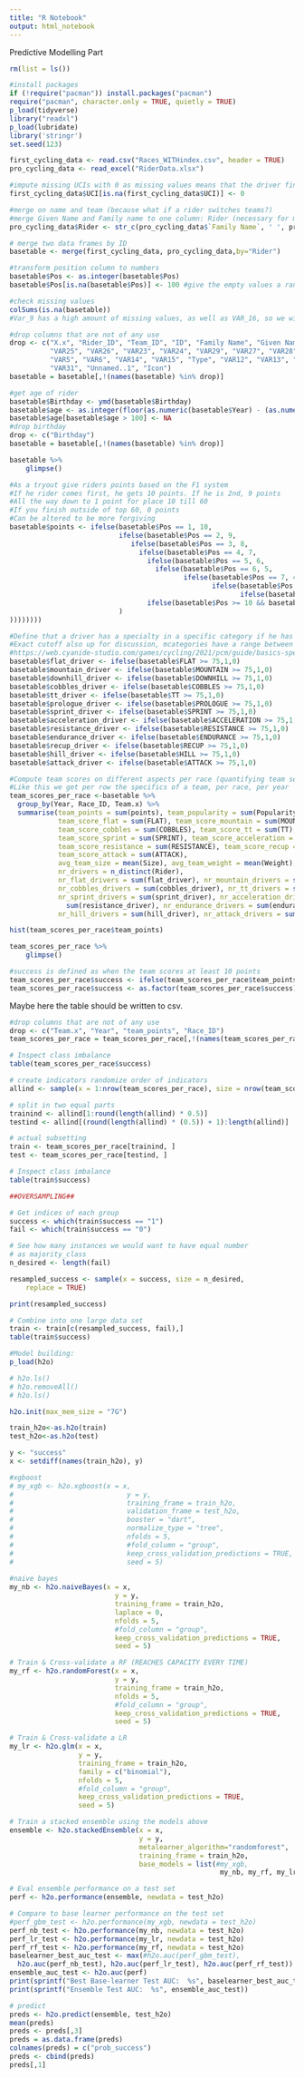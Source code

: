 ```yaml
---
title: "R Notebook"
output: html_notebook
---
```


Predictive Modelling Part

```r
rm(list = ls())
```

```r
#install packages
if (!require("pacman")) install.packages("pacman")
require("pacman", character.only = TRUE, quietly = TRUE)
p_load(tidyverse)
library("readxl")
p_load(lubridate)
library('stringr')
set.seed(123)
```

```r
first_cycling_data <- read.csv("Races_WITHindex.csv", header = TRUE)
pro_cycling_data <- read_excel("RiderData.xlsx")
```

```r
#impute missing UCIs with 0 as missing values means that the driver finished outside of the points and thus did not earn any
first_cycling_data$UCI[is.na(first_cycling_data$UCI)] <- 0
```

```r
#merge on name and team (because what if a rider switches teams?)
#merge Given Name and Family name to one column: Rider (necessary for merge)
pro_cycling_data$Rider <- str_c(pro_cycling_data$`Family Name`, ' ', pro_cycling_data$`Given Name`)

# merge two data frames by ID
basetable <- merge(first_cycling_data, pro_cycling_data,by="Rider")

```

```r
#transform position column to numbers
basetable$Pos <- as.integer(basetable$Pos)
basetable$Pos[is.na(basetable$Pos)] <- 100 #give the empty values a random number that does NOT indicate success (NA means DNF or DNS)
```

```r
#check missing values
colSums(is.na(basetable))
#Var_9 has a high amount of missing values, as well as VAR_16, so we will drop those
```


```r
#drop columns that are not of any use
drop <- c("X.x", "Rider_ID", "Team_ID", "ID", "Family Name", "Given Name", "Name", "Team.y", "Region", "ID2", "VAR10", "VAR9", "VAR16",
          "VAR25", "VAR26", "VAR23", "VAR24", "VAR29", "VAR27", "VAR28", "VAR21", "VAR22", "VAR20", "X.y", "VAR2", "VAR3",
          "VAR5", "VAR6", "VAR14", "VAR15", "Type", "VAR12", "VAR13", "VAR18", "Price", "VAR19", "VAR17", "VAR8", "VAR11", "VAR30",
          "VAR31", "Unnamed..1", "Icon")
basetable = basetable[,!(names(basetable) %in% drop)]
```

```r
#get age of rider
basetable$Birthday <- ymd(basetable$Birthday)
basetable$age <- as.integer(floor(as.numeric(basetable$Year) - (as.numeric(format(basetable$Birthday, format = "%Y")))))
basetable$age[basetable$age > 100] <- NA
#drop birthday
drop <- c("Birthday")
basetable = basetable[,!(names(basetable) %in% drop)]
```

```r
basetable %>%
    glimpse()
```

```r
#As a tryout give riders points based on the F1 system
#If he rider comes first, he gets 10 points. If he is 2nd, 9 points
#All the way down to 1 point for place 10 till 60
#If you finish outside of top 60, 0 points
#Can be altered to be more forgiving
basetable$points <- ifelse(basetable$Pos == 1, 10, 
                           ifelse(basetable$Pos == 2, 9,
                              ifelse(basetable$Pos == 3, 8,
                                ifelse(basetable$Pos == 4, 7,
                                  ifelse(basetable$Pos == 5, 6,
                                    ifelse(basetable$Pos == 6, 5,
                                           ifelse(basetable$Pos == 7, 4,
                                                  ifelse(basetable$Pos == 8, 3,
                                                         ifelse(basetable$Pos == 9, 2,
                                  ifelse(basetable$Pos >= 10 && basetable$Pos <= 60, 1, 0)
                           )
))))))))
```

```r
#Define that a driver has a specialty in a specific category if he has a score in that category above 75
#Exact cutoff also up for discussion, mcategories have a range between 50 and 85
#https://web.cyanide-studio.com/games/cycling/2021/pcm/guide/basics-specialisations/
basetable$flat_driver <- ifelse(basetable$FLAT >= 75,1,0)
basetable$mountain_driver <- ifelse(basetable$MOUNTAIN >= 75,1,0)
basetable$downhill_driver <- ifelse(basetable$DOWNHILL >= 75,1,0)
basetable$cobbles_driver <- ifelse(basetable$COBBLES >= 75,1,0)
basetable$tt_driver <- ifelse(basetable$TT >= 75,1,0)
basetable$prologue_driver <- ifelse(basetable$PROLOGUE >= 75,1,0)
basetable$sprint_driver <- ifelse(basetable$SPRINT >= 75,1,0)
basetable$acceleration_driver <- ifelse(basetable$ACCELERATION >= 75,1,0)
basetable$resistance_driver <- ifelse(basetable$RESISTANCE >= 75,1,0)
basetable$endurance_driver <- ifelse(basetable$ENDURANCE >= 75,1,0)
basetable$recup_driver <- ifelse(basetable$RECUP >= 75,1,0)
basetable$hill_driver <- ifelse(basetable$HILL >= 75,1,0)
basetable$attack_driver <- ifelse(basetable$ATTACK >= 75,1,0)
```

```r
#Compute team scores on different aspects per race (quantifying team selection)
#Like this we get per row the specifics of a team, per race, per year
team_scores_per_race <-basetable %>%
  group_by(Year, Race_ID, Team.x) %>%
  summarise(team_points = sum(points), team_popularity = sum(Popularity), team_potential = sum(Potential),
            team_score_flat = sum(FLAT), team_score_mountain = sum(MOUNTAIN), team_score_downhill = sum(DOWNHILL),
            team_score_cobbles = sum(COBBLES), team_score_tt = sum(TT), team_score_prologue = sum(PROLOGUE),
            team_score_sprint = sum(SPRINT), team_score_acceleration = sum(ACCELERATION), team_score_endurance = sum(ENDURANCE),
            team_score_resistance = sum(RESISTANCE), team_score_recup = sum(RECUP), team_score_hill = sum(HILL),
            team_score_attack = sum(ATTACK), 
            avg_team_size = mean(Size), avg_team_weight = mean(Weight),
            nr_drivers = n_distinct(Rider),
            nr_flat_drivers = sum(flat_driver), nr_mountain_drivers = sum(mountain_driver), nr_downhill_drivers = sum(downhill_driver),
            nr_cobbles_drivers = sum(cobbles_driver), nr_tt_drivers = sum(tt_driver), nr_prologue_drivers = sum(prologue_driver),
            nr_sprint_drivers = sum(sprint_driver), nr_acceleration_drivers = sum(acceleration_driver), nr_resistance_drivers =
              sum(resistance_driver), nr_endurance_drivers = sum(endurance_driver), nr_recup_drivers = sum(recup_driver), 
            nr_hill_drivers = sum(hill_driver), nr_attack_drivers = sum(attack_driver), avg_age_drivers = mean(age))

```

```r
hist(team_scores_per_race$team_points)
```
```r
team_scores_per_race %>%
    glimpse()
```


```r
#success is defined as when the team scores at least 10 points
team_scores_per_race$success <- ifelse(team_scores_per_race$team_points >= 10, 1, 0)
team_scores_per_race$success <- as.factor(team_scores_per_race$success)
```

Maybe here the table should be written to csv.

```r
#drop columns that are not of any use
drop <- c("Team.x", "Year", "team_points", "Race_ID")
team_scores_per_race = team_scores_per_race[,!(names(team_scores_per_race) %in% drop)]
```

```r
# Inspect class imbalance
table(team_scores_per_race$success)
```


```r
# create indicators randomize order of indicators
allind <- sample(x = 1:nrow(team_scores_per_race), size = nrow(team_scores_per_race))

# split in two equal parts
trainind <- allind[1:round(length(allind) * 0.5)]
testind <- allind[(round(length(allind) * (0.5)) + 1):length(allind)]

# actual subsetting
train <- team_scores_per_race[trainind, ]
test <- team_scores_per_race[testind, ]
```

```r
# Inspect class imbalance
table(train$success)
```


```r
##OVERSAMPLING##

# Get indices of each group
success <- which(train$success == "1")
fail <- which(train$success == "0")

# See how many instances we would want to have equal number
# as majority_class
n_desired <- length(fail)

resampled_success <- sample(x = success, size = n_desired,
    replace = TRUE)

print(resampled_success)
```

```r
# Combine into one large data set
train <- train[c(resampled_success, fail),]
table(train$success)
```


```r
#Model building:
p_load(h2o)
```

```r
# h2o.ls()
# h2o.removeAll()
# h2o.ls()
```

```r
h2o.init(max_mem_size = "7G")
```

```r
train_h2o<-as.h2o(train)
test_h2o<-as.h2o(test)
```

```r
y <- "success"
x <- setdiff(names(train_h2o), y)
```

```r
#xgboost
# my_xgb <- h2o.xgboost(x = x,
#                            y = y,
#                            training_frame = train_h2o,
#                            validation_frame = test_h2o,
#                            booster = "dart",
#                            normalize_type = "tree",
#                            nfolds = 5,
#                            #fold_column = "group",
#                            keep_cross_validation_predictions = TRUE,
#                            seed = 5)
 
#naive bayes
my_nb <- h2o.naiveBayes(x = x,
                          y = y,
                          training_frame = train_h2o,
                          laplace = 0,
                          nfolds = 5,
                          #fold_column = "group",
                          keep_cross_validation_predictions = TRUE,
                          seed = 5)

# Train & Cross-validate a RF (REACHES CAPACITY EVERY TIME)
my_rf <- h2o.randomForest(x = x,
                          y = y,
                          training_frame = train_h2o,
                          nfolds = 5,
                          #fold_column = "group",
                          keep_cross_validation_predictions = TRUE,
                          seed = 5)

# Train & Cross-validate a LR
my_lr <- h2o.glm(x = x,
                 y = y,
                 training_frame = train_h2o,
                 family = c("binomial"),
                 nfolds = 5,
                 #fold_column = "group",
                 keep_cross_validation_predictions = TRUE,
                 seed = 5)
```

```r
# Train a stacked ensemble using the models above
ensemble <- h2o.stackedEnsemble(x = x,
                                y = y,
                                metalearner_algorithm="randomforest",
                                training_frame = train_h2o,
                                base_models = list(#my_xgb, 
                                                    my_nb, my_rf, my_lr))
```

```r
# Eval ensemble performance on a test set
perf <- h2o.performance(ensemble, newdata = test_h2o)
```

```r
# Compare to base learner performance on the test set
#perf_gbm_test <- h2o.performance(my_xgb, newdata = test_h2o)
perf_nb_test <- h2o.performance(my_nb, newdata = test_h2o)
perf_lr_test <- h2o.performance(my_lr, newdata = test_h2o)
perf_rf_test <- h2o.performance(my_rf, newdata = test_h2o)
baselearner_best_auc_test <- max(#h2o.auc(perf_gbm_test), 
  h2o.auc(perf_nb_test), h2o.auc(perf_lr_test), h2o.auc(perf_rf_test))
ensemble_auc_test <- h2o.auc(perf)
print(sprintf("Best Base-learner Test AUC:  %s", baselearner_best_auc_test))
print(sprintf("Ensemble Test AUC:  %s", ensemble_auc_test))

```

```r
# predict
preds <- h2o.predict(ensemble, test_h2o)
mean(preds)
preds <- preds[,3]
preds = as.data.frame(preds)
colnames(preds) = c("prob_success")
preds <- cbind(preds)
preds[,1]
```

```r

```

